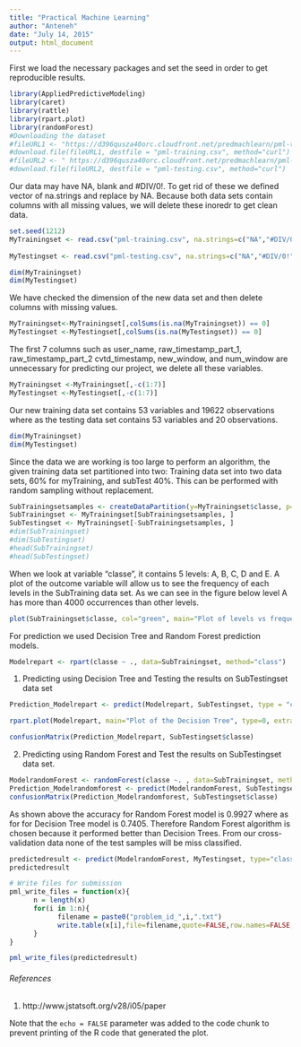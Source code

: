 ```yaml
---
title: "Practical Machine Learning"
author: "Anteneh"
date: "July 14, 2015"
output: html_document
---
```

First we load the necessary packages and set the seed in order to get reproducible results. 
```r
library(AppliedPredictiveModeling)
library(caret)
library(rattle)
library(rpart.plot)
library(randomForest)
#Downloading the dataset
#fileURL1 <- "https://d396qusza40orc.cloudfront.net/predmachlearn/pml-training.csv"
#download.file(fileURL1, destfile = "pml-training.csv", method="curl")
#fileURL2 <- " https://d396qusza40orc.cloudfront.net/predmachlearn/pml-testing.csv"
#download.file(fileURL2, destfile = "pml-testing.csv", method="curl")

```
Our data may have NA, blank and #DIV/0!. To get rid of these we defined vector of na.strings and replace by NA. Because both data sets contain columns with all missing values, we will delete these inoredr to get clean data. 

```r
set.seed(1212)
MyTrainingset <- read.csv("pml-training.csv", na.strings=c("NA","#DIV/0!", ""), header=TRUE)
 
MyTestingset <- read.csv("pml-testing.csv", na.strings=c("NA","#DIV/0!", ""), header=TRUE)

dim(MyTrainingset)
dim(MyTestingset)
```
We have checked the dimension of the new data set and then delete columns with missing values.

```r
MyTrainingset<-MyTrainingset[,colSums(is.na(MyTrainingset)) == 0]
MyTestingset <-MyTestingset[,colSums(is.na(MyTestingset)) == 0]
```
<p>
The first 7 columns such as user_name, raw_timestamp_part_1, raw_timestamp_part_2 cvtd_timestamp, new_window, and  num_window are unnecessary for predicting our project, we delete all these variables.</p>

```r
MyTrainingset <-MyTrainingset[,-c(1:7)]
MyTestingset <-MyTestingset[,-c(1:7)]
```
Our new training data set contains 53 variables and 19622 observations where as  the testing data set contains 53 variables and 20 observations.

```r
dim(MyTrainingset)
dim(MyTestingset)
```

Since the data we are working is too large to perform an algorithm, the given training data set partitioned into two: Training data set into two data sets, 60% for myTraining, and subTest 40%. This can be performed with random sampling without replacement.

```r
SubTrainingsetsamples <- createDataPartition(y=MyTrainingset$classe, p=0.60, list=FALSE)
SubTrainingset <- MyTrainingset[SubTrainingsetsamples, ] 
SubTestingset <- MyTrainingset[-SubTrainingsetsamples, ]
#dim(SubTrainingset)
#dim(SubTestingset)
#head(SubTrainingset)
#head(SubTestingset)
```
When we look at variable “classe”, it contains 5 levels: A, B, C, D and E. A plot of the outcome variable will allow us to see the frequency of each levels in the SubTraining data set. As we can see in the figure below level A has more than 4000 occurrences than other levels.

```r
plot(SubTrainingset$classe, col="green", main="Plot of levels vs frequency in SubTraining data set", xlab="Classe levels", ylab="Frequency")
```

For prediction we used Decision Tree and Random Forest prediction models.

```r
Modelrepart <- rpart(classe ~ ., data=SubTrainingset, method="class")
```
1. Predicting using Decision Tree and Testing the results on SubTestingset data set
```r

Prediction_Modelrepart <- predict(Modelrepart, SubTestingset, type = "class")
```

```r
rpart.plot(Modelrepart, main="Plot of the Decision Tree", type=0, extra=104,box.col=2, under=TRUE,varlen=2, faclen=2)
```
```r
confusionMatrix(Prediction_Modelrepart, SubTestingset$classe)
```
2. Predicting using Random Forest and Test the results on SubTestingset data set.

```r
ModelrandomForest <- randomForest(classe ~. , data=SubTrainingset, method="class")
Prediction_Modelrandomforest <- predict(ModelrandomForest, SubTestingset, type = "class")
confusionMatrix(Prediction_Modelrandomforest, SubTestingset$classe)
```


As shown above the accuracy for Random Forest model is 0.9927 where as for for Decision Tree model is  0.7405. Therefore Random Forest algorithm is chosen because it performed better than Decision Trees.  From our cross-validation data none of the test samples will be miss classified. 
```r
predictedresult <- predict(ModelrandomForest, MyTestingset, type="class")
predictedresult
```
```r
# Write files for submission
pml_write_files = function(x){
      n = length(x)
      for(i in 1:n){
            filename = paste0("problem_id_",i,".txt")
            write.table(x[i],file=filename,quote=FALSE,row.names=FALSE,col.names=FALSE)
      }
}

pml_write_files(predictedresult)
```
<h6> References</h6>

1. http://www.jstatsoft.org/v28/i05/paper

Note that the `echo = FALSE` parameter was added to the code chunk to prevent printing of the R code that generated the plot.
